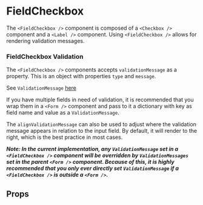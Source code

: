 
<Meta component={FieldCheckbox} title="Docs/FieldCheckbox" />


# FieldCheckbox

The `<FieldCheckbox />` component is composed of a `<Checkbox />` component and a `<Label />` component. Using `<FieldCheckbox />` allows for rendering validation messages.

<Editor code={storyBasic} />

### FieldCheckbox Validation

The `<FieldCheckbox />` components accepts `validationMessage` as a property. This is an object with properties `type` and `message`.

See `ValidationMessage` [here](?path=/docs/docs-validationmessage--docs)

If you have multiple fields in need of validation, it is recommended that you wrap them in a `<Form />` component and pass to it a dictionary with key as field name and value as a `ValidationMessage`.

The `alignValidationMessage` can also be used to adjust where the validation message appears in relation to the input field. By default, it will render to the right, which is the best practice in most cases.

**_Note: In the current implementation, any `ValidationMessage` set in a `<FieldCheckbox />` component will be overridden by `ValidationMessages` set in the parent `<Form />` component. Because of this, it is highly recommended that you only ever directly set `ValidationMessage` if a `<FieldCheckbox />` is outside a `<Form />`._**

<Editor code={storyValidation} />


## Props

<ArgsTable of={FieldCheckbox} exclude={excludedProps} />
